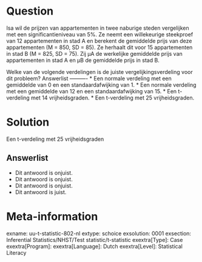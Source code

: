 Question
========
  
Isa wil de prijzen van appartementen in twee naburige steden vergelijken met een significantieniveau van 5%. Ze neemt een willekeurige steekproef van 12 appartementen in stad A en berekent de gemiddelde prijs van deze appartementen (M = 850, SD = 85). Ze herhaalt dit voor 15 appartementen in stad B (M = 825, SD = 75). Zij μA de werkelijke gemiddelde prijs van appartementen in stad A en μB de gemiddelde prijs in stad B.

Welke van de volgende verdelingen is de juiste vergelijkingsverdeling voor dit probleem? 
Answerlist
----------
* Een normale verdeling met een gemiddelde van 0 en een standaardafwijking van 1.
* Een normale verdeling met een gemiddelde van 12 en een standaardafwijking van 15.
* Een t-verdeling met 14 vrijheidsgraden.
* Een t-verdeling met 25 vrijheidsgraden. 

Solution
========
  
Een t-verdeling met 25 vrijheidsgraden

Answerlist
----------
* Dit antwoord is onjuist.
* Dit antwoord is onjuist.
* Dit antwoord is onjuist.
* Dit antwoord is juist.

Meta-information
================
exname: uu-t-statistic-802-nl
extype: schoice
exsolution: 0001
exsection: Inferential Statistics/NHST/Test statistic/t-statistic
exextra[Type]: Case
exextra[Program]: 
exextra[Language]: Dutch
exextra[Level]: Statistical Literacy